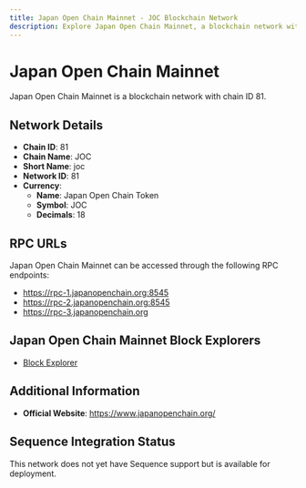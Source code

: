 ```yaml
--- 
title: Japan Open Chain Mainnet - JOC Blockchain Network
description: Explore Japan Open Chain Mainnet, a blockchain network with chain ID 81. Learn about its native currency, Japan Open Chain Token, and how to interact with the network.
---
```


# Japan Open Chain Mainnet

Japan Open Chain Mainnet is a blockchain network with chain ID 81.

## Network Details

- **Chain ID**: 81
- **Chain Name**: JOC
- **Short Name**: joc
- **Network ID**: 81
- **Currency**: 
  - **Name**: Japan Open Chain Token
  - **Symbol**: JOC
  - **Decimals**: 18

## RPC URLs

Japan Open Chain Mainnet can be accessed through the following RPC endpoints:

- https://rpc-1.japanopenchain.org:8545
- https://rpc-2.japanopenchain.org:8545
- https://rpc-3.japanopenchain.org

## Japan Open Chain Mainnet Block Explorers

- [Block Explorer](https://explorer.japanopenchain.org)

## Additional Information

- **Official Website**: https://www.japanopenchain.org/

## Sequence Integration Status

This network does not yet have Sequence support but is available for deployment.
